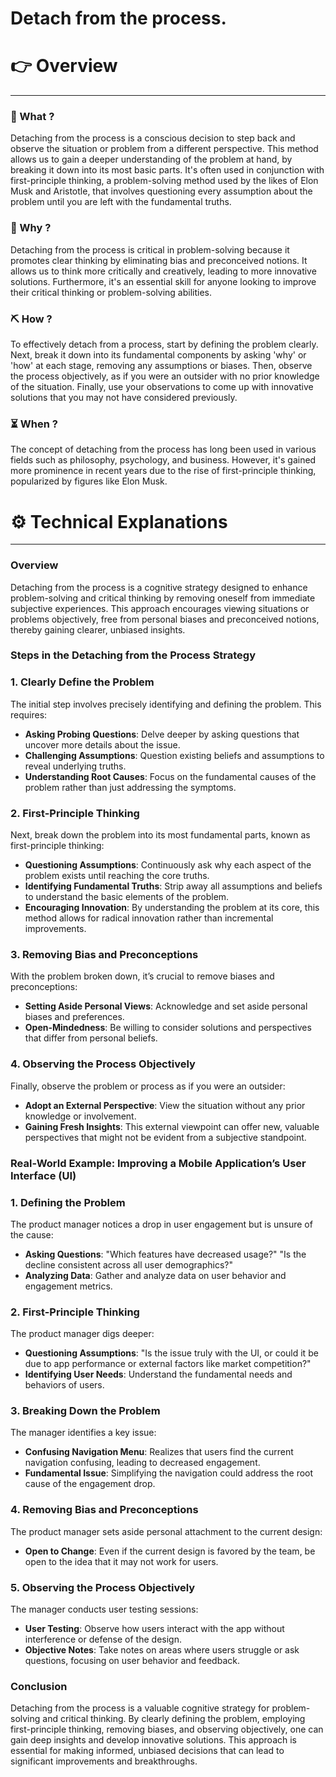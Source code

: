 # Detach from the process.


# 👉 Overview

---

### 👀 What ?

Detaching from the process is a conscious decision to step back and observe the situation or problem from a different perspective. This method allows us to gain a deeper understanding of the problem at hand, by breaking it down into its most basic parts. It's often used in conjunction with first-principle thinking, a problem-solving method used by the likes of Elon Musk and Aristotle, that involves questioning every assumption about the problem until you are left with the fundamental truths.


### 🧐 Why ?

Detaching from the process is critical in problem-solving because it promotes clear thinking by eliminating bias and preconceived notions. It allows us to think more critically and creatively, leading to more innovative solutions. Furthermore, it's an essential skill for anyone looking to improve their critical thinking or problem-solving abilities.


### ⛏️ How ?

To effectively detach from a process, start by defining the problem clearly. Next, break it down into its fundamental components by asking 'why' or 'how' at each stage, removing any assumptions or biases. Then, observe the process objectively, as if you were an outsider with no prior knowledge of the situation. Finally, use your observations to come up with innovative solutions that you may not have considered previously.


### ⏳ When ?

The concept of detaching from the process has long been used in various fields such as philosophy, psychology, and business. However, it's gained more prominence in recent years due to the rise of first-principle thinking, popularized by figures like Elon Musk.


# ⚙️ Technical Explanations

---

### Overview

Detaching from the process is a cognitive strategy designed to enhance problem-solving and critical thinking by removing oneself from immediate subjective experiences. This approach encourages viewing situations or problems objectively, free from personal biases and preconceived notions, thereby gaining clearer, unbiased insights.

### Steps in the Detaching from the Process Strategy

### 1. Clearly Define the Problem

The initial step involves precisely identifying and defining the problem. This requires:

- **Asking Probing Questions**: Delve deeper by asking questions that uncover more details about the issue.
- **Challenging Assumptions**: Question existing beliefs and assumptions to reveal underlying truths.
- **Understanding Root Causes**: Focus on the fundamental causes of the problem rather than just addressing the symptoms.

### 2. First-Principle Thinking

Next, break down the problem into its most fundamental parts, known as first-principle thinking:

- **Questioning Assumptions**: Continuously ask why each aspect of the problem exists until reaching the core truths.
- **Identifying Fundamental Truths**: Strip away all assumptions and beliefs to understand the basic elements of the problem.
- **Encouraging Innovation**: By understanding the problem at its core, this method allows for radical innovation rather than incremental improvements.

### 3. Removing Bias and Preconceptions

With the problem broken down, it’s crucial to remove biases and preconceptions:

- **Setting Aside Personal Views**: Acknowledge and set aside personal biases and preferences.
- **Open-Mindedness**: Be willing to consider solutions and perspectives that differ from personal beliefs.

### 4. Observing the Process Objectively

Finally, observe the problem or process as if you were an outsider:

- **Adopt an External Perspective**: View the situation without any prior knowledge or involvement.
- **Gaining Fresh Insights**: This external viewpoint can offer new, valuable perspectives that might not be evident from a subjective standpoint.

### Real-World Example: Improving a Mobile Application’s User Interface (UI)

### 1. Defining the Problem

The product manager notices a drop in user engagement but is unsure of the cause:

- **Asking Questions**: "Which features have decreased usage?" "Is the decline consistent across all user demographics?"
- **Analyzing Data**: Gather and analyze data on user behavior and engagement metrics.

### 2. First-Principle Thinking

The product manager digs deeper:

- **Questioning Assumptions**: "Is the issue truly with the UI, or could it be due to app performance or external factors like market competition?"
- **Identifying User Needs**: Understand the fundamental needs and behaviors of users.

### 3. Breaking Down the Problem

The manager identifies a key issue:

- **Confusing Navigation Menu**: Realizes that users find the current navigation confusing, leading to decreased engagement.
- **Fundamental Issue**: Simplifying the navigation could address the root cause of the engagement drop.

### 4. Removing Bias and Preconceptions

The product manager sets aside personal attachment to the current design:

- **Open to Change**: Even if the current design is favored by the team, be open to the idea that it may not work for users.

### 5. Observing the Process Objectively

The manager conducts user testing sessions:

- **User Testing**: Observe how users interact with the app without interference or defense of the design.
- **Objective Notes**: Take notes on areas where users struggle or ask questions, focusing on user behavior and feedback.

### Conclusion

Detaching from the process is a valuable cognitive strategy for problem-solving and critical thinking. By clearly defining the problem, employing first-principle thinking, removing biases, and observing objectively, one can gain deep insights and develop innovative solutions. This approach is essential for making informed, unbiased decisions that can lead to significant improvements and breakthroughs.

